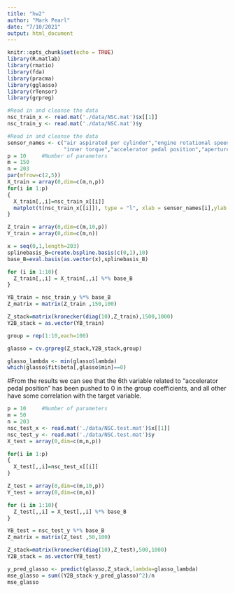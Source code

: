```yaml
---
title: "hw2"
author: "Mark Pearl"
date: "7/10/2021"
output: html_document
---
```


```r
knitr::opts_chunk$set(echo = TRUE)
library(R.matlab)
library(rmatio)
library(fda)
library(pracma)
library(gglasso)
library(rTensor)
library(grpreg)
```

```r
#Read in and cleanse the data
nsc_train_x <- read.mat('./data/NSC.mat')$x[[1]]
nsc_train_y <- read.mat('./data/NSC.mat')$y
```


```r
#Read in and cleanse the data
sensor_names <- c("air aspirated per cylinder","engine rotational speed","total quantity of fuel injected","low presure EGR valve",
                  "inner torque","accelerator pedal position","aperture ratio of inlet valve","downstreem intercooler preasure","fuel in the 2nd pre-injection","vehicle velocity")
p = 10     #Number of parameters
m = 150
n = 203
par(mfrow=c(2,5))
X_train = array(0,dim=c(m,n,p))
for(i in 1:p)
{
  X_train[,,i]=nsc_train_x[[i]]
  matplot(t(nsc_train_x[[i]]), type = "l", xlab = sensor_names[i],ylab = "")
}
```

```r
Z_train = array(0,dim=c(m,10,p))
Y_train = array(0,dim=c(m,n))

x = seq(0,1,length=203)
splinebasis_B=create.bspline.basis(c(0,1),10)
base_B=eval.basis(as.vector(x),splinebasis_B)

for (i in 1:10){
  Z_train[,,i] = X_train[,,i] %*% base_B
}

YB_train = nsc_train_y %*% base_B
Z_matrix = matrix(Z_train ,150,100)

Z_stack=matrix(kronecker(diag(10),Z_train),1500,1000)
Y2B_stack = as.vector(YB_train)
```

```r
group = rep(1:10,each=100)

glasso = cv.grpreg(Z_stack,Y2B_stack,group)
```

```r
glasso_lambda <- min(glasso$lambda)
which(glasso$fit$beta[,glasso$min]==0)
```

#From the results we can see that the 6th variable related to "accelerator pedal position" has been pushed to 0 in the group coefficients, and all other have some correlation with the target variable. 


```r
p = 10     #Number of parameters
m = 50
n = 203
nsc_test_x <- read.mat('./data/NSC.test.mat')$x[[1]]
nsc_test_y <- read.mat('./data/NSC.test.mat')$y
X_test = array(0,dim=c(m,n,p))

for(i in 1:p)
{
  X_test[,,i]=nsc_test_x[[i]]
}

Z_test = array(0,dim=c(m,10,p))
Y_test = array(0,dim=c(m,n))

for (i in 1:10){
  Z_test[,,i] = X_test[,,i] %*% base_B
}

YB_test = nsc_test_y %*% base_B
Z_matrix = matrix(Z_test ,50,100)

Z_stack=matrix(kronecker(diag(10),Z_test),500,1000)
Y2B_stack = as.vector(YB_test)
```

```r
y_pred_glasso <- predict(glasso,Z_stack,lambda=glasso_lambda)
mse_glasso = sum((Y2B_stack-y_pred_glasso)^2)/n
mse_glasso
```












